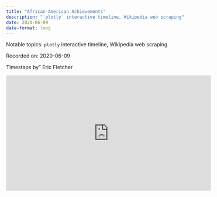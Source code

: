 ```yaml
---
title: "African-American Achievements"
description: "`plotly` interactive timeline, Wikipedia web scraping"
date: 2020-06-09
date-format: long
---
```


Notable topics: `plotly` interactive timeline, Wikipedia web scraping

Recorded on: 2020-06-09

Timestaps by" Eric Fletcher


<iframe width="560" height="315" src="https://www.youtube.com/embed/-W-OopvhNPo" title="YouTube video player" frameborder="0" allow="accelerometer; autoplay; clipboard-write; encrypted-media; gyroscope; picture-in-picture" allowfullscreen></iframe>
